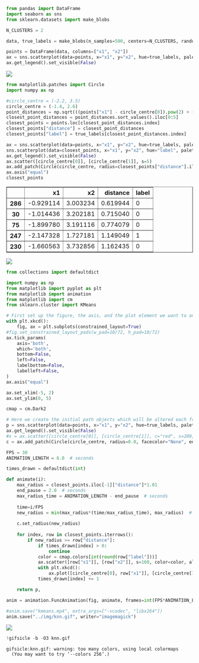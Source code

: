 ```python
from pandas import DataFrame
import seaborn as sns
from sklearn.datasets import make_blobs

N_CLUSTERS = 2

data, true_labels = make_blobs(n_samples=500, centers=N_CLUSTERS, random_state=3)

points = DataFrame(data, columns=["x1", "x2"])
ax = sns.scatterplot(data=points, x="x1", y="x2", hue=true_labels, palette="Dark2")
ax.get_legend().set_visible(False)
```


    
![](../img/generate_knn_animation_0_0.png)
    



```python
from matplotlib.patches import Circle
import numpy as np

#circle_centre = (-2.2, 3.5)
circle_centre = (-1.4, 2.6)
point_distances = np.sqrt(((points["x1"] - circle_centre[0]).pow(2) + (points["x2"] - circle_centre[1]).pow(2)))
closest_point_distances = point_distances.sort_values().iloc[0:5]
closest_points = points.loc[closest_point_distances.index]
closest_points["distance"] = closest_point_distances
closest_points["label"] = true_labels[closest_point_distances.index]

ax = sns.scatterplot(data=points, x="x1", y="x2", hue=true_labels, palette="Dark2")
sns.scatterplot(data=closest_points, x="x1", y="x2", hue="label", palette="Dark2", s=100, alpha=0.5)
ax.get_legend().set_visible(False)
ax.scatter([circle_centre[0]], [circle_centre[1]], s=5)
ax.add_patch(Circle(circle_centre, radius=closest_points["distance"].iloc[-1], facecolor="None", edgecolor=(1, 0.5, 0.5), linewidth=2, alpha=0.8))
ax.axis("equal")
closest_points
```




<div>
<style scoped>
    .dataframe tbody tr th:only-of-type {
        vertical-align: middle;
    }

    .dataframe tbody tr th {
        vertical-align: top;
    }

    .dataframe thead th {
        text-align: right;
    }
</style>
<table border="1" class="dataframe">
  <thead>
    <tr style="text-align: right;">
      <th></th>
      <th>x1</th>
      <th>x2</th>
      <th>distance</th>
      <th>label</th>
    </tr>
  </thead>
  <tbody>
    <tr>
      <th>286</th>
      <td>-0.929114</td>
      <td>3.003234</td>
      <td>0.619944</td>
      <td>0</td>
    </tr>
    <tr>
      <th>30</th>
      <td>-1.014436</td>
      <td>3.202181</td>
      <td>0.715040</td>
      <td>0</td>
    </tr>
    <tr>
      <th>75</th>
      <td>-1.899780</td>
      <td>3.191116</td>
      <td>0.774079</td>
      <td>0</td>
    </tr>
    <tr>
      <th>247</th>
      <td>-2.147328</td>
      <td>1.727181</td>
      <td>1.149049</td>
      <td>1</td>
    </tr>
    <tr>
      <th>230</th>
      <td>-1.660563</td>
      <td>3.732856</td>
      <td>1.162435</td>
      <td>0</td>
    </tr>
  </tbody>
</table>
</div>




    
![](../img/generate_knn_animation_1_1.png)
    



```python
from collections import defaultdict

import numpy as np
from matplotlib import pyplot as plt
from matplotlib import animation
from matplotlib import cm
from sklearn.cluster import KMeans

# First set up the figure, the axis, and the plot element we want to animate
with plt.xkcd():
    fig, ax = plt.subplots(constrained_layout=True)
#fig.set_constrained_layout_pads(w_pad=10/72, h_pad=10/72)
ax.tick_params(
    axis='both',
    which='both',
    bottom=False,
    left=False,
    labelbottom=False,
    labelleft=False,
)
ax.axis("equal")

ax.set_xlim(-5, 2)
ax.set_ylim(0, 5)

cmap = cm.Dark2

# Here we create the initial path objects which will be altered each frame.
p = sns.scatterplot(data=points, x="x1", y="x2", hue=true_labels, palette="Dark2", s=40, alpha=0.8, ax=ax).get_children()[0]
ax.get_legend().set_visible(False)
#x = ax.scatter([circle_centre[0]], [circle_centre[1]], c="red", s=200, marker="x")
c = ax.add_patch(Circle(circle_centre, radius=0.0, facecolor="None", edgecolor="black", linewidth=2, alpha=0.6))

FPS = 30
ANIMATION_LENGTH = 6.0  # seconds

times_drawn = defaultdict(int)

def animate(i):
    max_radius = closest_points.iloc[-1]["distance"]*1.01
    end_pause = 2.0  # seconds
    max_radius_time = ANIMATION_LENGTH - end_pause  # seconds
    
    time=i/FPS
    new_radius = min(max_radius*(time/max_radius_time), max_radius)  # grow up to max_radius in max_radius_time
    
    c.set_radius(new_radius)
    
    for index, row in closest_points.iterrows():
        if new_radius >= row["distance"]:
            if times_drawn[index] > 0:
                continue
            color = cmap.colors[int(round(row["label"]))]
            ax.scatter([row["x1"]], [row["x2"]], s=160, color=color, alpha=0.5)
            with plt.xkcd():
                ax.plot([circle_centre[0], row["x1"]], [circle_centre[1], row["x2"]], color=color, lw=2, alpha=0.6, zorder=-10)
            times_drawn[index] += 1

    return p,

anim = animation.FuncAnimation(fig, animate, frames=int(FPS*ANIMATION_LENGTH), interval=1000/FPS, blit=True)

#anim.save("kmeans.mp4", extra_args=["-vcodec", "libx264"])
anim.save("../img/knn.gif", writer="imagemagick")
```


    
![](../img/generate_knn_animation_2_0.png)
    



```python
!gifsicle -b -O3 knn.gif
```

    gifsicle:knn.gif: warning: too many colors, using local colormaps
      (You may want to try ‘--colors 256’.)

